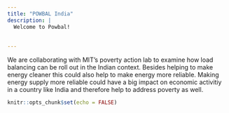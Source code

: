 ```yaml
---
title: "POWBAL India"
description: |
  Welcome to Powbal!
  
  
---
```



We are collaborating with MIT's poverty action lab to examine how load balancing can be roll out in the Indian context.
Besides helping to make energy cleaner this could also help to make energy more reliable. Making energy supply more reliable could have a big impact on economic activitiy in a country like India and therefore help to address poverty as well.
  
  

```r
knitr::opts_chunk$set(echo = FALSE)


```
